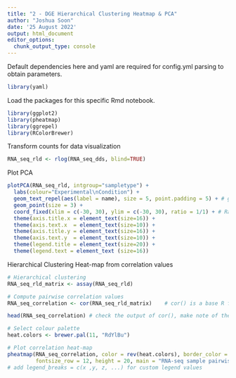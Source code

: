 ```yaml
---
title: "2 - DGE Hierarchical Clustering Heatmap & PCA"
author: "Joshua Soon"
date: '25 August 2022'
output: html_document
editor_options: 
  chunk_output_type: console
---
```




Default dependencies here and yaml are required for config.yml parsing to obtain parameters.
```r
library(yaml)
```



Load the packages for this specific Rmd notebook.
```r
library(ggplot2)
library(pheatmap)
library(ggrepel)
library(RColorBrewer)
```



Transform counts for data visualization
```r
RNA_seq_rld <- rlog(RNA_seq_dds, blind=TRUE)
```



Plot PCA
```r
plotPCA(RNA_seq_rld, intgroup="sampletype") + 
  labs(colour="Experimental\nCondition") +
  geom_text_repel(aes(label = name), size = 5, point.padding = 5) + # geom_text_repel: Repulsive textual annotations.
  geom_point(size = 3) +
  coord_fixed(xlim = c(-30, 30), ylim = c(-30, 30), ratio = 1/1) + # Ratio is x / y
  theme(axis.title.x = element_text(size=16)) +
  theme(axis.text.x  = element_text(size=10)) +
  theme(axis.title.y = element_text(size=16)) +
  theme(axis.text.y  = element_text(size=10)) +
  theme(legend.title = element_text(size=20)) +
  theme(legend.text = element_text (size=16))
```



Hierarchical Clustering Heat-map from correlation values
```r
# Hierarchical clustering
RNA_seq_rld_matrix <- assay(RNA_seq_rld)

# Compute pairwise correlation values
RNA_seq_correlation <- cor(RNA_seq_rld_matrix)    # cor() is a base R function

head(RNA_seq_correlation) # check the output of cor(), make note of the rownames and colnames

# Select colour palette
heat.colors <- brewer.pal(11, "RdYlBu")

# Plot correlation heat-map
pheatmap(RNA_seq_correlation, color = rev(heat.colors), border_color = NA, fontsize = 12, 
         fontsize_row = 12, height = 20, main = "RNA-seq sample pairwise correlation")
# add legend_breaks = c(x ,y, z, ...) for custom legend values
```
